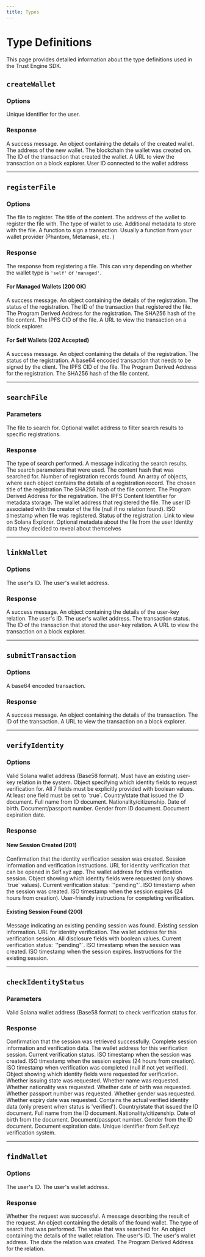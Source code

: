 ```yaml
---
title: Types
---
```


# Type Definitions

This page provides detailed information about the type definitions used in the Trust Engine SDK.

## `createWallet`

### Options

<ResponseField name="userID" type="string" required>
  Unique identifier for the user.
</ResponseField>

### Response

<ResponseField name="message" type="string">
  A success message.
</ResponseField>

<ResponseField name="details" type="object">
  An object containing the details of the created wallet.
  <Expandable>
    <ResponseField name="walletAddress" type="string">
      The address of the new wallet.
    </ResponseField>
    <ResponseField name="chain" type="string">
      The blockchain the wallet was created on.
    </ResponseField>
    <ResponseField name="transactionId" type="string">
      The ID of the transaction that created the wallet.
    </ResponseField>
    <ResponseField name="explorerUrl" type="string">
      A URL to view the transaction on a block explorer.
    </ResponseField>
    <ResponseField name="userID" type="string">
      User ID connected to the wallet address
    </ResponseField>
  </Expandable>
</ResponseField>

---

## `registerFile`

### Options

<ResponseField name="file" type="File" required>
  The file to register.
</ResponseField>

<ResponseField name="contentTitle" type="string" required>
  The title of the content.
</ResponseField>

<ResponseField name="walletAddress" type="string" required>
  The address of the wallet to register the file with.
</ResponseField>

<ResponseField name="walletType" type="'self' | 'managed'" required>
  The type of wallet to use.
</ResponseField>

<ResponseField name="metadata" type="string" optional>
  Additional metadata to store with the file.
</ResponseField>

<ResponseField name="signTransaction" type="(transaction: Transaction) => Promise<Transaction>" optional>
  A function to sign a transaction. Usually a function from your wallet provider (Phantom, Metamask, etc. )
</ResponseField>

### Response

The response from registering a file. This can vary depending on whether the wallet type is `'self'` or `'managed'`.

#### For Managed Wallets (200 OK)

<ResponseField name="message" type="string">
  A success message.
</ResponseField>

<ResponseField name="details" type="object">
  An object containing the details of the registration.
  <Expandable>
    <ResponseField name="status" type="string">
      The status of the registration.
    </ResponseField>
    <ResponseField name="transactionId" type="string">
      The ID of the transaction that registered the file.
    </ResponseField>
    <ResponseField name="contentRegistrationPDA" type="string">
      The Program Derived Address for the registration.
    </ResponseField>
    <ResponseField name="contentHash" type="string">
      The SHA256 hash of the file content.
    </ResponseField>
    <ResponseField name="ipfsCid" type="string">
      The IPFS CID of the file.
    </ResponseField>
    <ResponseField name="explorerUrl" type="string">
      A URL to view the transaction on a block explorer.
    </ResponseField>
  </Expandable>
</ResponseField>

#### For Self Wallets (202 Accepted)

<ResponseField name="message" type="string">
  A success message.
</ResponseField>

<ResponseField name="details" type="object">
  An object containing the details of the registration.
  <Expandable>
    <ResponseField name="status" type="string">
      The status of the registration.
    </ResponseField>
    <ResponseField name="transaction" type="string">
      A base64 encoded transaction that needs to be signed by the client.
    </ResponseField>
    <ResponseField name="ipfsCid" type="string">
      The IPFS CID of the file.
    </ResponseField>
    <ResponseField name="contentRegistrationPDA" type="string">
      The Program Derived Address for the registration.
    </ResponseField>
    <ResponseField name="contentHash" type="string">
      The SHA256 hash of the file content.
    </ResponseField>
  </Expandable>
</ResponseField>

---

## `searchFile`

### Parameters

<ResponseField name="file" type="File" required>
  The file to search for.
</ResponseField>

<ResponseField name="walletAddress" type="string" optional>
  Optional wallet address to filter search results to specific registrations.
</ResponseField>

### Response

<ResponseField name="searchMode" type="string">
  The type of search performed.
</ResponseField>

<ResponseField name="message" type="string">
  A message indicating the search results.
</ResponseField>

<ResponseField name="searchCriteria" type="object">
  The search parameters that were used.
  <Expandable>
    <ResponseField name="contentHash" type="string">
      The content hash that was searched for.
    </ResponseField>
  </Expandable>
</ResponseField>

<ResponseField name="totalResults" type="number">
  Number of registration records found.
</ResponseField>

<ResponseField name="registrations" type="Array<object>">
  An array of objects, where each object contains the details of a registration record.
  <Expandable>
    <ResponseField name="title" type="string">
      The chosen title of the registration
    </ResponseField>
    <ResponseField name="contentHash" type="string">
      The SHA256 hash of the file content.
    </ResponseField>
    <ResponseField name="pdaAddress" type="string">
      The Program Derived Address for the registration.
    </ResponseField>
    <ResponseField name="ipfsCid" type="string">
      The IPFS Content Identifier for metadata storage.
    </ResponseField>
    <ResponseField name="registeredBy" type="string">
      The wallet address that registered the file.
    </ResponseField>
    <ResponseField name="userID" type="string | null">
      The user ID associated with the creator of the file (null if no relation found).
    </ResponseField>
    <ResponseField name="timestamp" type="string">
      ISO timestamp when file was registered.
    </ResponseField>
    <ResponseField name="status" type="string">
      Status of the registration.
    </ResponseField>
    <ResponseField name="explorerUrl" type="string">
      Link to view on Solana Explorer.
    </ResponseField>
    <ResponseField name="metadata" type="string">
      Optional metadata about the file from the user
    </ResponseField>
    <ResponseField name="identity_data" type="object">
      Identity data they decided to reveal about themselves
    </ResponseField>
  </Expandable>
</ResponseField>

---

## `linkWallet`

### Options

<ResponseField name="userID" type="string" required>
  The user's ID.
</ResponseField>

<ResponseField name="walletAddress" type="string" required>
  The user's wallet address.
</ResponseField>

### Response

<ResponseField name="message" type="string">
  A success message.
</ResponseField>

<ResponseField name="details" type="object">
  An object containing the details of the user-key relation.
  <Expandable>
    <ResponseField name="userID" type="string">
      The user's ID.
    </ResponseField>
    <ResponseField name="walletAddress" type="string">
      The user's wallet address.
    </ResponseField>
    <ResponseField name="status" type="string">
      The transaction status.
    </ResponseField>
    <ResponseField name="transactionId" type="string">
      The ID of the transaction that stored the user-key relation.
    </ResponseField>
    <ResponseField name="explorerUrl" type="string">
      A URL to view the transaction on a block explorer.
    </ResponseField>
  </Expandable>
</ResponseField>

---

## `submitTransaction`

### Options

<ResponseField name="transaction" type="string" required>
  A base64 encoded transaction.
</ResponseField>

### Response

<ResponseField name="message" type="string">
  A success message.
</ResponseField>

<ResponseField name="details" type="object">
  An object containing the details of the transaction.
  <Expandable>
    <ResponseField name="transactionId" type="string">
      The ID of the transaction.
    </ResponseField>
    <ResponseField name="explorerUrl" type="string">
      A URL to view the transaction on a block explorer.
    </ResponseField>
  </Expandable>
</ResponseField>

---

## `verifyIdentity`

### Options

<ResponseField name="walletAddress" type="string" required>
  Valid Solana wallet address (Base58 format). Must have an existing user-key relation in the system.
</ResponseField>

<ResponseField name="disclosures" type="IdentityDisclosures" required>
  Object specifying which identity fields to request verification for. All 7 fields must be explicitly provided with boolean values. At least one field must be set to `true`.
  <Expandable>
    <ResponseField name="issuing_state" type="boolean">
      Country/state that issued the ID document.
    </ResponseField>
    <ResponseField name="name" type="boolean">
      Full name from ID document.
    </ResponseField>
    <ResponseField name="nationality" type="boolean">
      Nationality/citizenship.
    </ResponseField>
    <ResponseField name="date_of_birth" type="boolean">
      Date of birth.
    </ResponseField>
    <ResponseField name="passport_number" type="boolean">
      Document/passport number.
    </ResponseField>
    <ResponseField name="gender" type="boolean">
      Gender from ID document.
    </ResponseField>
    <ResponseField name="expiry_date" type="boolean">
      Document expiration date.
    </ResponseField>
  </Expandable>
</ResponseField>

### Response

#### New Session Created (201)

<ResponseField name="message" type="string">
  Confirmation that the identity verification session was created.
</ResponseField>

<ResponseField name="details" type="object">
  Session information and verification instructions.
  <Expandable>
    <ResponseField name="qrCodeUrl" type="string">
      URL for identity verification that can be opened in Self.xyz app.
    </ResponseField>
    <ResponseField name="walletAddress" type="string">
      The wallet address for this verification session.
    </ResponseField>
    <ResponseField name="selectedDisclosures" type="object">
      Object showing which identity fields were requested (only shows `true` values).
    </ResponseField>
    <ResponseField name="status" type="string">
      Current verification status: `"pending"`.
    </ResponseField>
    <ResponseField name="createdAt" type="string">
      ISO timestamp when the session was created.
    </ResponseField>
    <ResponseField name="expiresAt" type="string">
      ISO timestamp when the session expires (24 hours from creation).
    </ResponseField>
    <ResponseField name="instructions" type="string">
      User-friendly instructions for completing verification.
    </ResponseField>
  </Expandable>
</ResponseField>

#### Existing Session Found (200)

<ResponseField name="message" type="string">
  Message indicating an existing pending session was found.
</ResponseField>

<ResponseField name="details" type="object">
  Existing session information.
  <Expandable>
    <ResponseField name="qrCodeUrl" type="string">
      URL for identity verification.
    </ResponseField>
    <ResponseField name="walletAddress" type="string">
      The wallet address for this verification session.
    </ResponseField>
    <ResponseField name="requestedDisclosures" type="object">
      All disclosure fields with boolean values.
    </ResponseField>
    <ResponseField name="status" type="string">
      Current verification status: `"pending"`.
    </ResponseField>
    <ResponseField name="createdAt" type="string">
      ISO timestamp when the session was created.
    </ResponseField>
    <ResponseField name="expiresAt" type="string">
      ISO timestamp when the session expires.
    </ResponseField>
    <ResponseField name="instructions" type="string">
      Instructions for the existing session.
    </ResponseField>
  </Expandable>
</ResponseField>

---

## `checkIdentityStatus`

### Parameters

<ResponseField name="walletAddress" type="string" required>
  Valid Solana wallet address (Base58 format) to check verification status for.
</ResponseField>

### Response

<ResponseField name="message" type="string">
  Confirmation that the session was retrieved successfully.
</ResponseField>

<ResponseField name="details" type="object">
  Complete session information and verification data.
  <Expandable>
    <ResponseField name="walletAddress" type="string">
      The wallet address for this verification session.
    </ResponseField>
    <ResponseField name="status" type="'pending' | 'verified' | 'failed' | 'expired'">
      Current verification status.
    </ResponseField>
    <ResponseField name="createdAt" type="string">
      ISO timestamp when the session was created.
    </ResponseField>
    <ResponseField name="expiresAt" type="string">
      ISO timestamp when the session expires (24 hours from creation).
    </ResponseField>
    <ResponseField name="verifiedAt" type="string | null">
      ISO timestamp when verification was completed (null if not yet verified).
    </ResponseField>
    <ResponseField name="requestedDisclosures" type="object">
      Object showing which identity fields were requested for verification.
      <Expandable>
        <ResponseField name="issuing_state" type="boolean">
          Whether issuing state was requested.
        </ResponseField>
        <ResponseField name="name" type="boolean">
          Whether name was requested.
        </ResponseField>
        <ResponseField name="nationality" type="boolean">
          Whether nationality was requested.
        </ResponseField>
        <ResponseField name="date_of_birth" type="boolean">
          Whether date of birth was requested.
        </ResponseField>
        <ResponseField name="passport_number" type="boolean">
          Whether passport number was requested.
        </ResponseField>
        <ResponseField name="gender" type="boolean">
          Whether gender was requested.
        </ResponseField>
        <ResponseField name="expiry_date" type="boolean">
          Whether expiry date was requested.
        </ResponseField>
      </Expandable>
    </ResponseField>
    <ResponseField name="verifiedData" type="object | null">
      Contains the actual verified identity data (only present when status is 'verified').
      <Expandable>
        <ResponseField name="verified_issuing_state" type="string | null">
          Country/state that issued the ID document.
        </ResponseField>
        <ResponseField name="verified_name" type="string | null">
          Full name from the ID document.
        </ResponseField>
        <ResponseField name="verified_nationality" type="string | null">
          Nationality/citizenship.
        </ResponseField>
        <ResponseField name="verified_date_of_birth" type="string | null">
          Date of birth from the document.
        </ResponseField>
        <ResponseField name="verified_passport_number" type="string | null">
          Document/passport number.
        </ResponseField>
        <ResponseField name="verified_gender" type="string | null">
          Gender from the ID document.
        </ResponseField>
        <ResponseField name="verified_expiry_date" type="string | null">
          Document expiration date.
        </ResponseField>
        <ResponseField name="self_user_id" type="string">
          Unique identifier from Self.xyz verification system.
        </ResponseField>
      </Expandable>
    </ResponseField>
  </Expandable>
</ResponseField>

---

## `findWallet`

### Options

<ResponseField name="userID" type="string" optional>
  The user's ID.
</ResponseField>

<ResponseField name="walletAddress" type="string" optional>
  The user's wallet address.
</ResponseField>

### Response

<ResponseField name="success" type="boolean">
    Whether the request was successful.
</ResponseField>

<ResponseField name="message" type="string">
    A message describing the result of the request.
</ResponseField>

<ResponseField name="details" type="object">
    An object containing the details of the found wallet.
    <Expandable>
        <ResponseField name="searchType" type="string">
            The type of search that was performed.
        </ResponseField>
        <ResponseField name="searchValue" type="string">
            The value that was searched for.
        </ResponseField>
        <ResponseField name="relation" type="object">
            An object containing the details of the wallet relation.
            <Expandable>
                <ResponseField name="userId" type="string">
                    The user's ID.
                </ResponseField>
                <ResponseField name="walletAddress" type="string">
                    The user's wallet address.
                </ResponseField>
                <ResponseField name="createdAt" type="string">
                    The date the relation was created.
                </ResponseField>
                <ResponseField name="relationPDA" type="string">
                    The Program Derived Address for the relation.
                </ResponseField>
            </Expandable>
        </ResponseField>
    </Expandable>
</ResponseField>
